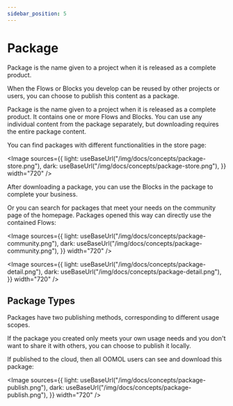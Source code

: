 ```yaml
---
sidebar_position: 5
---
```



# Package

Package is the name given to a project when it is released as a complete product.

When the Flows or Blocks you develop can be reused by other projects or users, you can choose to publish this content as a package.

Package is the name given to a project when it is released as a complete product. It contains one or more Flows and Blocks. You can use any individual content from the package separately, but downloading requires the entire package content.

You can find packages with different functionalities in the store page:

<Image
  sources={{
    light: useBaseUrl("/img/docs/concepts/package-store.png"),
    dark: useBaseUrl("/img/docs/concepts/package-store.png"),
  }}
  width="720"
/>

After downloading a package, you can use the Blocks in the package to complete your business.

Or you can search for packages that meet your needs on the community page of the homepage. Packages opened this way can directly use the contained Flows:

<Image
  sources={{
    light: useBaseUrl("/img/docs/concepts/package-community.png"),
    dark: useBaseUrl("/img/docs/concepts/package-community.png"),
  }}
  width="720"
/>

<Image
  sources={{
    light: useBaseUrl("/img/docs/concepts/package-detail.png"),
    dark: useBaseUrl("/img/docs/concepts/package-detail.png"),
  }}
  width="720"
/>

## Package Types

Packages have two publishing methods, corresponding to different usage scopes.

If the package you created only meets your own usage needs and you don't want to share it with others, you can choose to publish it locally.

If published to the cloud, then all OOMOL users can see and download this package:

<Image
  sources={{
    light: useBaseUrl("/img/docs/concepts/package-publish.png"),
    dark: useBaseUrl("/img/docs/concepts/package-publish.png"),
  }}
  width="720"
/>

